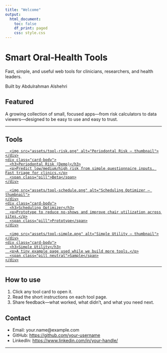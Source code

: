 ```yaml
---
title: "Welcome"
output:
  html_document:
    toc: false
    df_print: paged
    css: style.css
---
```


<div class="hero">
  <h1>Smart Oral-Health Tools</h1>
  <p class="tagline">
    Fast, simple, and useful web tools for clinicians, researchers, and health leaders.
  </p>
  <p class="subtag">Built by Abdulrahman Alshehri</p>
  <div class="hero-cta">
  </div>
</div>

<!-- Optional hero image (replace with your own file in assets/) -->
<!-- <img class="hero-img" src="assets/hero.jpg" alt="Oral health AI tools"> -->

## Featured
A growing collection of small, focused apps—from risk calculators to data viewers—designed to be easy to use and easy to trust.

---

## Tools {#tools}

<div class="grid">
  <!-- TOOL CARD 1 -->
  <a class="card" href="https://your-link-here.example" target="_blank" rel="noopener">
    <div class="thumb">
      <img src="assets/tool-risk.png" alt="Periodontal Risk – thumbnail">
    </div>
    <div class="card-body">
      <h3>Periodontal Risk (Demo)</h3>
      <p>Predict low/medium/high risk from simple questionnaire inputs. Fast triage for clinics.</p>
      <span class="pill">Beta</span>
    </div>
  </a>

  <!-- TOOL CARD 2 -->
  <a class="card" href="https://your-second-tool.example" target="_blank" rel="noopener">
    <div class="thumb">
      <img src="assets/tool-schedule.png" alt="Scheduling Optimizer – thumbnail">
    </div>
    <div class="card-body">
      <h3>Scheduling Optimizer</h3>
      <p>Prototype to reduce no-shows and improve chair utilization across sites.</p>
      <span class="pill">Prototype</span>
    </div>
  </a>

  <!-- TOOL CARD 3 -->
  <a class="card" href="page2.html">
    <div class="thumb">
      <img src="assets/tool-simple.png" alt="Simple Utility – thumbnail">
    </div>
    <div class="card-body">
      <h3>Simple Utility</h3>
      <p>A tiny example page used while we build more tools.</p>
      <span class="pill neutral">Sample</span>
    </div>
  </a>
</div>

---

## How to use
1. Click any tool card to open it.  
2. Read the short instructions on each tool page.  
3. Share feedback—what worked, what didn’t, and what you need next.

## Contact
- Email: your.name@example.com  
- GitHub: <https://github.com/your-username>  
- LinkedIn: <https://www.linkedin.com/in/your-handle/>

---



